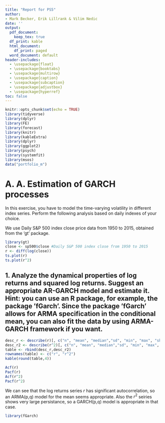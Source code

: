 ```yaml
---
title: "Report for PS5"
author:
- Mark Becker, Erik Lillrank & Vilim Nedic
date: ''
output:
  pdf_document:
    keep_tex: true
  df_print: kable
  html_document:
    df_print: paged
  word_document: default
header-includes:
  - \usepackage{float}
  - \usepackage{booktabs}
  - \usepackage{multirow}
  - \usepackage{caption}
  - \usepackage{subcaption}
  - \usepackage{adjustbox}
  - \usepackage{hyperref}
toc: false
---
```


```r
knitr::opts_chunk$set(echo = TRUE)
library(tidyverse)
library(dplyr)
library(FE)
library(forecast)
library(knitr)
library(kableExtra)
library(dplyr)
library(ggplot2)
library(psych)
library(systemfit)
library(msos)
data("portfolio_m")
```

# A. A. Estimation of GARCH processes

In this exercise, you have to model the time-varying volatility in different index series. Perform the following analysis based on daily indexes of your choice.

We use Daily S&P 500 index close price data from 1950 to 2015, obtained from the 'gt' package.

```r
library(gt)
close <- sp500$close #Daily S&P 500 index close from 1950 to 2015
r <- diff(log(close))
ts.plot(r)
ts.plot(r^2)
```

## 1. Analyze the dynamical properties of log returns and squared log returns. Suggest an appropriate AR-GARCH model and estimate it. Hint: you can use an R package, for example, the package ’fGarch’. Since the package ’fGarch’ allows for ARMA specification in the conditional mean, you can also fit the data by using ARMA-GARCH framework if you want.


```r
desc_r <- describe(r)[, c("n", "mean", "median","sd", "min", "max", "skew", "kurtosis")]
desc_r2 <- describe(r^2)[, c("n", "mean", "median","sd", "min", "max", "skew", "kurtosis")]
table <- rbind(desc_r,desc_r2)
rownames(table) <- c("r", "r^2")
kable(round(table,4))
```

```r
Acf(r)
Pacf(r)
Acf(r^2)
Pacf(r^2)
```
We can see that the log returns series $r$ has significant autocorrelation, so an ARMA(p,q) model for the mean seems appropriate. Also the $r^2$ seiries shows very large persistance, so a GARCH(p,q) model is appropriate in that case.

```r
library(fGarch)
```
